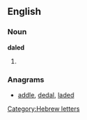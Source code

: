 ==English==

===Noun===
'''daled'''

# {{alternative spelling of|[[daleth]]}}

===Anagrams===
* {{alphagram|addel}} [[addle#English|addle]], [[dedal#English|dedal]], [[laded#English|laded]]
[[Category:Hebrew letters]]